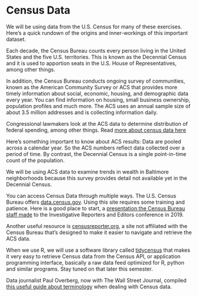 # Census Data {#census_data}

We will be using data from the U.S. Census for many of these exercises. Here's a quick rundown of the origins and inner-workings of this important dataset.

Each decade, the Census Bureau counts every person living in the United States and the five U.S. territories. This is known as the Decennial Census and it is used to apportion seats in the U.S. House of Representatives, among other things. 

In addition, the Census Bureau conducts ongoing survey of communities, known as the American Community Survey or ACS that provides more timely information about social, economic, housing, and demographic data every year. You can find information on housing, small business ownership, population profiles and much more. The ACS uses an annual sample size of about 3.5 million addresses and is collecting information daily. 

Congressional lawmakers look at the ACS data to determine distribution of federal spending, among other things. Read [more about census data here](https://www.census.gov/content/dam/Census/library/publications/2020/acs/acs_journalist_handbook_2020_ch1.pdf)

Here's something important to know about ACS results: Data are pooled across a calendar year. So the ACS numbers reflect data collected over a period of time. By contrast, the Decennial Census is a single point-in-time count of the population.

We will be using ACS data to examine trends in wealth in Baltimore neighborhoods because this survey provides detail not available yet in the Decennial Census.

You can access Census Data through multiple ways. The U.S. Census Bureau offers [data.census.gov](https://data.census.gov/cedsci/). Using this site requires some training and patience. Here is a good place to start, a [presentation the Census Bureau staff made](https://docs.google.com/presentation/d/1dUtT512SBa3FcVUPaBFwvLi2LaAwEFee/edit?usp=sharing&ouid=102324743793755798467&rtpof=true&sd=true) to the Investigative Reporters and Editors conference in 2019.

Another useful resource is [censusreporter.org](https://censusreporter.org/), a site not affiliated with the Census Bureau that's designed to make it easier to navigate and retrieve the ACS data. 

When we use R, we will use a software library called [tidycensus](https://walker-data.com/tidycensus/) that makes it very easy to retrieve Census data from the Census API, or application programming interface, basically a raw data feed optimized for R, python and similar programs. Stay tuned on that later this semester.

Data journalist Paul Overberg, now with The Wall Street Journal, compiled [this useful guide about terminology](assets/Census_Overberg_GuideToThePerplexed.pdf) when dealing with Census data.



